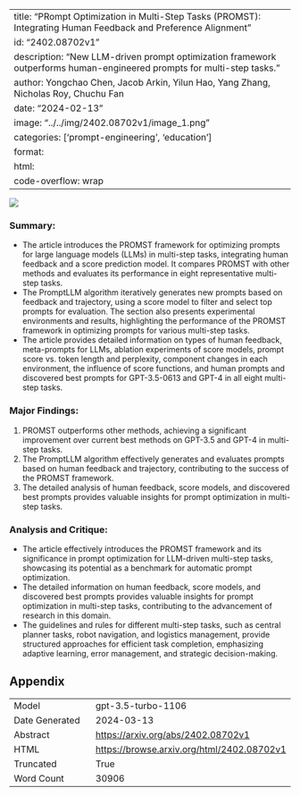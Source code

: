 
---
title: "PRompt Optimization in Multi-Step Tasks (PROMST): Integrating Human Feedback and Preference Alignment"
id: "2402.08702v1"
description: "New LLM-driven prompt optimization framework outperforms human-engineered prompts for multi-step tasks."
author: Yongchao Chen, Jacob Arkin, Yilun Hao, Yang Zhang, Nicholas Roy, Chuchu Fan
date: "2024-02-13"
image: "../../img/2402.08702v1/image_1.png"
categories: ['prompt-engineering', 'education']
format:
  html:
    code-overflow: wrap
---

![](../../img/2402.08702v1/image_1.png)

### Summary:
- The article introduces the PROMST framework for optimizing prompts for large language models (LLMs) in multi-step tasks, integrating human feedback and a score prediction model. It compares PROMST with other methods and evaluates its performance in eight representative multi-step tasks.
- The PromptLLM algorithm iteratively generates new prompts based on feedback and trajectory, using a score model to filter and select top prompts for evaluation. The section also presents experimental environments and results, highlighting the performance of the PROMST framework in optimizing prompts for various multi-step tasks.
- The article provides detailed information on types of human feedback, meta-prompts for LLMs, ablation experiments of score models, prompt score vs. token length and perplexity, component changes in each environment, the influence of score functions, and human prompts and discovered best prompts for GPT-3.5-0613 and GPT-4 in all eight multi-step tasks.

### Major Findings:
1. PROMST outperforms other methods, achieving a significant improvement over current best methods on GPT-3.5 and GPT-4 in multi-step tasks.
2. The PromptLLM algorithm effectively generates and evaluates prompts based on human feedback and trajectory, contributing to the success of the PROMST framework.
3. The detailed analysis of human feedback, score models, and discovered best prompts provides valuable insights for prompt optimization in multi-step tasks.

### Analysis and Critique:
- The article effectively introduces the PROMST framework and its significance in prompt optimization for LLM-driven multi-step tasks, showcasing its potential as a benchmark for automatic prompt optimization.
- The detailed information on human feedback, score models, and discovered best prompts provides valuable insights for prompt optimization in multi-step tasks, contributing to the advancement of research in this domain.
- The guidelines and rules for different multi-step tasks, such as central planner tasks, robot navigation, and logistics management, provide structured approaches for efficient task completion, emphasizing adaptive learning, error management, and strategic decision-making.

## Appendix

|          |          |
|----------|----------|
| Model     | gpt-3.5-turbo-1106       |
| Date Generated     | 2024-03-13       |
| Abstract | [https://arxiv.org/abs/2402.08702v1](https://arxiv.org/abs/2402.08702v1)        |
| HTML     | [https://browse.arxiv.org/html/2402.08702v1](https://browse.arxiv.org/html/2402.08702v1)       |
| Truncated       | True       |
| Word Count       | 30906       |
